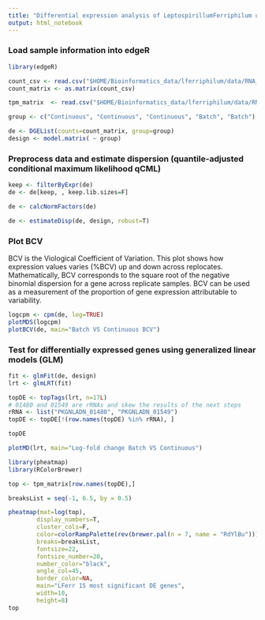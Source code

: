 ```yaml
---
title: "Differential expression analysis of LeptospirillumFerriphilum using DeSeq2"
output: html_notebook
---
```


### Load sample information into edgeR

```r
library(edgeR)

count_csv <- read.csv("$HOME/Bioinformatics_data/lferriphilum/data/RNA_data/Salmon/final/LFerr_genome_assembly_plus_proteins_salmon_merged_renamed.tsv", sep="\t", row.names="Name")
count_matrix <- as.matrix(count_csv)

tpm_matrix  <- read.csv("$HOME/Bioinformatics_data/lferriphilum/data/RNA_data/Salmon/final/LFerr_genome_assembly_plus_proteins_salmon_merged_TPM_renamed.tsv", sep="\t", row.names="Name")

group <- c("Continuous", "Continuous", "Continuous", "Batch", "Batch")

de <- DGEList(counts=count_matrix, group=group)
design <- model.matrix( ~ group)
```

### Preprocess data and estimate dispersion (quantile-adjusted conditional maximum likelihood qCML)

``` r
keep <- filterByExpr(de)
de <- de[keep, , keep.lib.sizes=F]

de <- calcNormFactors(de)

de <- estimateDisp(de, design, robust=T)
```

### Plot BCV

BCV is the Viological Coefficient of Variation. This plot shows how expression values varies (%BCV) up and down across replocates.
Mathematically, BCV corresponds to the square root of the negative binomial dispersion for a gene across replicate samples. BCV can be used as a measurement of the proportion of gene expression attributable to variability.
```r
logcpm <- cpm(de, log=TRUE)
plotMDS(logcpm)
plotBCV(de, main="Batch VS Continuous BCV")
```

### Test for differentially expressed genes using generalized linear models (GLM)

```r
fit <- glmFit(de, design)
lrt <- glmLRT(fit)

topDE <- topTags(lrt, n=17L)
# 01480 and 01549 are rRNAs and skew the results of the next steps
rRNA <- list("PKGNLADN_01480", "PKGNLADN_01549")
topDE <- topDE[!(row.names(topDE) %in% rRNA), ]

topDE
```



```r
plotMD(lrt, main="Log-fold change Batch VS Continuous")
```

```r
library(pheatmap)
library(RColorBrewer)

top <- tpm_matrix[row.names(topDE),]

breaksList = seq(-1, 6.5, by = 0.5)

pheatmap(mat=log(top),
        display_numbers=T,
        cluster_cols=F,
        color=colorRampPalette(rev(brewer.pal(n = 7, name = "RdYlBu")))(length(breaksList)),
        breaks=breaksList,
        fontsize=22,
        fontsize_number=20,
        number_color="black",
        angle_col=45,
        border_color=NA,
        main="LFerr 15 most significant DE genes",
        width=10,
        height=8)
top
```





